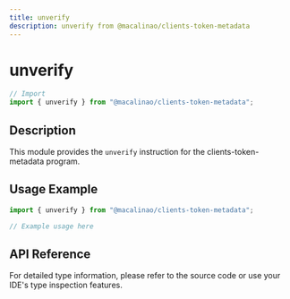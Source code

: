 ```yaml
---
title: unverify
description: unverify from @macalinao/clients-token-metadata
---
```


# unverify

```typescript
// Import
import { unverify } from "@macalinao/clients-token-metadata";
```

## Description

This module provides the `unverify` instruction for the clients-token-metadata program.

## Usage Example

```typescript
import { unverify } from "@macalinao/clients-token-metadata";

// Example usage here
```

## API Reference

For detailed type information, please refer to the source code or use your IDE's type inspection features.
